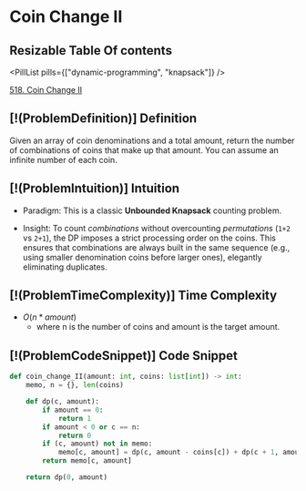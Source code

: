 # Coin Change II

## Resizable Table Of contents

<DifficultyBadge difficulty="medium" />

<PillList pills={["dynamic-programming", "knapsack"]} />

[518. Coin Change II](https://leetcode.com/problems/coin-change-ii)

## [!(ProblemDefinition)] Definition

Given an array of coin denominations and a total amount, return the number of combinations of coins that make up that amount. You can assume an infinite number of each coin.

## [!(ProblemIntuition)] Intuition

- Paradigm: This is a classic **Unbounded Knapsack** counting problem.

- Insight: To count *combinations* without overcounting *permutations* (`1+2` vs `2+1`), the DP imposes a strict processing order on the coins. This ensures that combinations are always built in the same sequence (e.g., using smaller denomination coins before larger ones), elegantly eliminating duplicates.

## [!(ProblemTimeComplexity)] Time Complexity

- $O(n * amount)$
    - where n is the number of coins and amount is the target amount.

## [!(ProblemCodeSnippet)] Code Snippet

```python meta="source=problems/518-coin-change-ii/solution.py"
def coin_change_II(amount: int, coins: list[int]) -> int:
    memo, n = {}, len(coins)

    def dp(c, amount):
        if amount == 0:
            return 1
        if amount < 0 or c == n:
            return 0
        if (c, amount) not in memo:
            memo[c, amount] = dp(c, amount - coins[c]) + dp(c + 1, amount)
        return memo[c, amount]

    return dp(0, amount)
```


